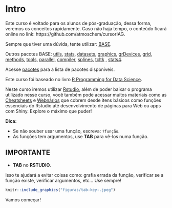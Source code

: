 # Intro {#intro}

Este curso é voltado para os alunos de pós-graduação, dessa forma, veremos os conceitos rapidamente. Caso não haja tempo, o conteúdo ficará online no link: https://github.com/atmoschem/cursorIAG.

Sempre que tiver uma dúvida, tente utilizar: [BASE](http://stat.ethz.ch/R-manual/R-devel/library/base/html/00Index.html).

Outros pacotes BASE: [utils](http://stat.ethz.ch/R-manual/R-devel/library/utils/html/00Index.html), [stats](http://stat.ethz.ch/R-manual/R-devel/library/stats/html/00Index.html), [datasets](http://stat.ethz.ch/R-manual/R-devel/library/datasets/html/00Index.html), [graphics](http://stat.ethz.ch/R-manual/R-devel/library/graphics/html/00Index.html),
[grDevices](https://stat.ethz.ch/R-manual/R-devel/library/grDevices/html/00Index.html), [grid](https://stat.ethz.ch/R-manual/R-devel/library/grid/html/00Index.html), [methods](https://stat.ethz.ch/R-manual/R-devel/library/methods/html/00Index.html), [tools](https://stat.ethz.ch/R-manual/R-devel/library/tools/html/00Index.html), [parallel](https://stat.ethz.ch/R-manual/R-devel/library/parallel/html/00Index.html), [compiler](https://stat.ethz.ch/R-manual/R-devel/library/compiler/html/00Index.html), [splines](https://stat.ethz.ch/R-manual/R-devel/library/splines/html/00Index.html), [tcltk](https://stat.ethz.ch/R-manual/R-devel/library/tcltk/html/00Index.html) , [stats4](https://stat.ethz.ch/R-manual/R-devel/library/stats4/html/00Index.html).


Acesse [pacotes](https://cran.r-project.org/web/packages/available_packages_by_name.html) para a lista de pacotes disponíveis.

Este curso foi baseado no livro [R Programming for Data Science](https://leanpub.com/rprogramming).

Neste curso iremos utilizar [Rstudio](https://www.rstudio.com/), além de poder baixar o programa utilizado nesse curso, você também pode acessar muitos materiais como as [Cheatsheets](https://www.rstudio.com/resources/cheatsheets/) e [Webnários](https://www.rstudio.com/resources/webinars/) que cobrem desde itens básicos como funções essenciais do Rstudio até desenvolvimento de páginas para Web ou apps com Shiny. Explore o máximo que puder!

**Dica:**

- Se não souber usar uma função, escreva: `?função`.
- As funções tem argumentos, use **TAB** para vê-los numa função.

## IMPORTANTE

- **TAB** no **RSTUDIO**. 

Isso te ajudará a evitar coisas como: grafia errada da função, verificar se a função existe, verificar argumentos, etc... Use sempre!

```r
knitr::include_graphics("figuras/tab-key-.jpeg")
```

Vamos começar!
